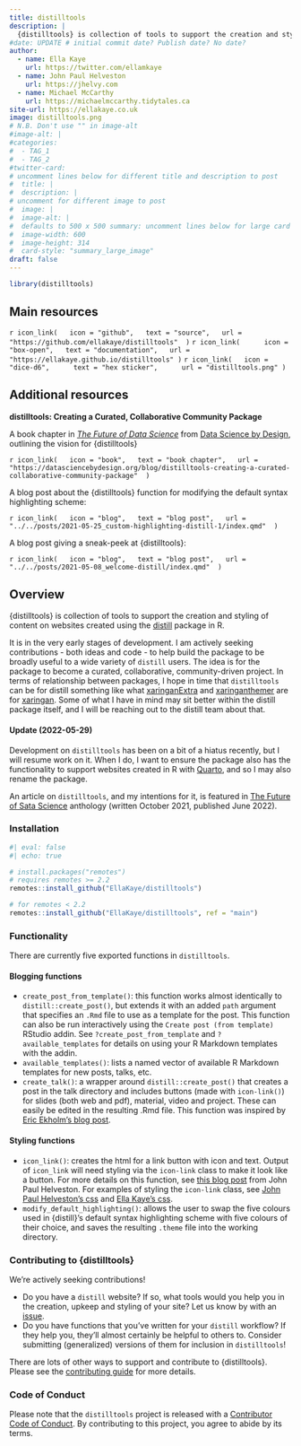 ```yaml
---
title: distilltools
description: |
  {distilltools} is collection of tools to support the creation and styling of content on websites created using the {distill} package in R.
#date: UPDATE # initial commit date? Publish date? No date?
author: 
  - name: Ella Kaye
    url: https://twitter.com/ellamkaye
  - name: John Paul Helveston
    url: https://jhelvy.com
  - name: Michael McCarthy
    url: https://michaelmccarthy.tidytales.ca
site-url: https://ellakaye.co.uk
image: distilltools.png
# N.B. Don't use "" in image-alt
#image-alt: |
#categories:
#  - TAG_1
#  - TAG_2
#twitter-card: 
# uncomment lines below for different title and description to post
#  title: |
#  description: |
# uncomment for different image to post
#  image: |
#  image-alt: |
#  defaults to 500 x 500 summary: uncomment lines below for large card
#  image-width: 600 
#  image-height: 314
#  card-style: "summary_large_image" 
draft: false
---
```


```r
library(distilltools)
```

## Main resources

`r icon_link(
  icon = "github",
  text = "source",
  url = "https://github.com/ellakaye/distilltools" 
)` 
`r icon_link(   
  icon = "box-open",
  text = "documentation",
  url = "https://ellakaye.github.io/distilltools"
)` 
`r icon_link(
  icon = "dice-d6",   
  text = "hex sticker",   
  url = "distilltools.png"
)`

## Additional resources

**distilltools: Creating a Curated, Collaborative Community Package**

A book chapter in [*The Future of Data Science*](https://datasciencebydesign.org/book){target="_blank"} from [Data Science by Design](https://datasciencebydesign.org){target="_blank"}, outlining the vision for {distilltools}

`r icon_link(
  icon = "book",
  text = "book chapter",
  url = "https://datasciencebydesign.org/blog/distilltools-creating-a-curated-collaborative-community-package" 
)`

A blog post about the {distilltools} function for modifying the default syntax highlighting scheme:

`r icon_link(
  icon = "blog",
  text = "blog post",
  url = "../../posts/2021-05-25_custom-highlighting-distill-1/index.qmd" 
)`

A blog post giving a sneak-peek at {distilltools}:

`r icon_link(
  icon = "blog",
  text = "blog post",
  url = "../../posts/2021-05-08_welcome-distill/index.qmd" 
)`

## Overview

{distilltools} is collection of tools to support the creation and
styling of content on websites created using the
[distill](https://rstudio.github.io/distill/) package in R.

It is in the very early stages of development. I am actively seeking
contributions - both ideas and code - to help build the package to be
broadly useful to a wide variety of `distill` users. The idea is for the
package to become a curated, collaborative, community-driven project. In
terms of relationship between packages, I hope in time that
`distilltools` can be for distill something like what
[xaringanExtra](https://pkg.garrickadenbuie.com/xaringanExtra/#/) and
[xaringanthemer](https://pkg.garrickadenbuie.com/xaringanthemer/) are
for [xaringan](https://github.com/yihui/xaringan). Some of what I have
in mind may sit better within the distill package itself, and I will be
reaching out to the distill team about that.

#### Update (2022-05-29)

Development on `distilltools` has been on a bit of a hiatus recently,
but I will resume work on it. When I do, I want to ensure the package
also has the functionality to support websites created in R with
[Quarto](https://quarto.org), and so I may also rename the package.

An article on `distilltools`, and my intentions for it, is featured in
[The Future of Sata Science](http://datasciencebydesign.org/book)
anthology (written October 2021, published June 2022).

### Installation

```r
#| eval: false
#| echo: true

# install.packages("remotes")
# requires remotes >= 2.2
remotes::install_github("EllaKaye/distilltools")

# for remotes < 2.2
remotes::install_github("EllaKaye/distilltools", ref = "main")
```

### Functionality

There are currently five exported functions in `distilltools`.

#### Blogging functions

-   `create_post_from_template()`: this function works almost
    identically to `distill::create_post()`, but extends it with an
    added `path` argument that specifies an `.Rmd` file to use as a
    template for the post. This function can also be run interactively
    using the `Create post (from template)` RStudio addin. See
    `?create_post_from_template` and `?available_templates` for details
    on using your R Markdown templates with the addin.
-   `available_templates()`: lists a named vector of available R
    Markdown templates for new posts, talks, etc.
-   `create_talk()`: a wrapper around `distill::create_post()` that
    creates a post in the talk directory and includes buttons (made with
    `icon-link()`) for slides (both web and pdf), material, video and
    project. These can easily be edited in the resulting .Rmd file. This
    function was inspired by [Eric Ekholm’s blog
    post](https://www.ericekholm.com/posts/2021-04-02-personalizing-the-distill-template/).

#### Styling functions

-   `icon_link()`: creates the html for a link button with icon and
    text. Output of `icon_link` will need styling via the `icon-link`
    class to make it look like a button. For more details on this
    function, see [this blog
    post](https://www.jhelvy.com/posts/2021-03-25-customizing-distill-with-htmltools-and-css/#link-buttons-with-icons-text)
    from John Paul Helveston. For examples of styling the `icon-link`
    class, see [John Paul Helveston’s
    css](https://github.com/jhelvy/jhelvy.com/blob/master/css/jhelvy.css)
    and [Ella Kaye’s
    css](https://github.com/EllaKaye/ellakaye-distill/blob/main/ek_theme.css).
-   `modify_default_highlighting()`: allows the user to swap the five
    colours used in {distill}’s default syntax highlighting scheme with
    five colours of their choice, and saves the resulting `.theme` file
    into the working directory.

### Contributing to {distilltools}

We’re actively seeking contributions!

-   Do you have a `distill` website? If so, what tools would you help
    you in the creation, upkeep and styling of your site? Let us know by
    with an [issue](https://github.com/EllaKaye/distilltools/issues).
-   Do you have functions that you’ve written for your `distill`
    workflow? If they help you, they’ll almost certainly be helpful to
    others to. Consider submitting (generalized) versions of them for
    inclusion in `distilltools`!

There are lots of other ways to support and contribute to {distilltools}. Please see the [contributing
guide](https://github.com/EllaKaye/distilltools/blob/main/.github/CONTRIBUTING.md){target="_blank"} for more details.

### Code of Conduct

Please note that the `distilltools` project is released with a [Contributor Code of Conduct](https://github.com/EllaKaye/distilltools/blob/main/.github/CODE_OF_CONDUCT.md){target="_blank"}. By
contributing to this project, you agree to abide by its terms.


